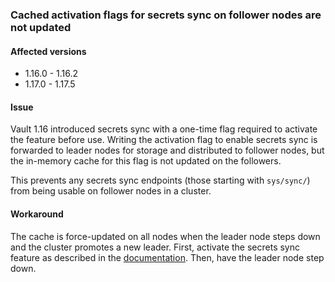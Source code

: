 ### Cached activation flags for secrets sync on follower nodes are not updated

#### Affected versions

- 1.16.0 - 1.16.2
- 1.17.0 - 1.17.5

#### Issue

Vault 1.16 introduced secrets sync with a one-time flag required to activate the
feature before use. Writing the activation flag to enable secrets sync is forwarded
to leader nodes for storage and distributed to follower nodes, but the in-memory
cache for this flag is not updated on the followers. 

This prevents any secrets sync endpoints (those starting with `sys/sync/`) from
being usable on follower nodes in a cluster.

#### Workaround

The cache is force-updated on all nodes when the leader node steps down and the
cluster promotes a new leader. First, activate the secrets sync feature as described
in the [documentation](/vault/docs/sync#activating-the-feature). Then, have the leader node
step down.
